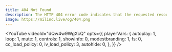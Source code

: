 ```yaml
---
title: 404 Not Found
description: The HTTP 404 error code indicates that the requested resource could not be found on the server.
image: https://milind.live/og/404.png
---
```



<YouTube
  videoId="dQw4w9WgXcQ"
  opts={{
    playerVars: {
      autoplay: 1,
      loop: 1,
      mute: 1,
      controls: 1,
      showinfo: 0,
      modestbranding: 1,
      fs: 0,
      cc_load_policy: 0,
      iv_load_policy: 3,
      autohide: 0,
    },
  }}
/>

